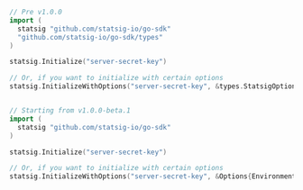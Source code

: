 ```go
// Pre v1.0.0
import (
  statsig "github.com/statsig-io/go-sdk"
  "github.com/statsig-io/go-sdk/types"
)

statsig.Initialize("server-secret-key")

// Or, if you want to initialize with certain options
statsig.InitializeWithOptions("server-secret-key", &types.StatsigOptions{Environment: types.StatsigEnvironment{Tier: "staging"}})


// Starting from v1.0.0-beta.1
import (
  statsig "github.com/statsig-io/go-sdk"
)

statsig.Initialize("server-secret-key")

// Or, if you want to initialize with certain options
statsig.InitializeWithOptions("server-secret-key", &Options{Environment: Environment{Tier: "staging"}})
```
